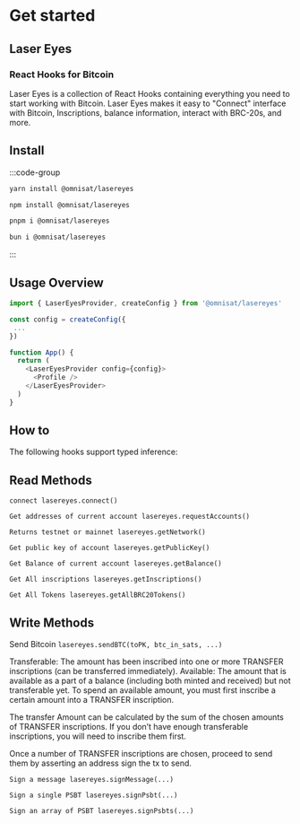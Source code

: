 # Get started

## Laser Eyes

### React Hooks for Bitcoin

Laser Eyes is a collection of React Hooks containing everything you need to start working with Bitcoin. Laser Eyes makes it easy to "Connect" interface with Bitcoin, Inscriptions, balance information, interact with BRC-20s, and more.

## Install

:::code-group

```bash [yarn]
yarn install @omnisat/lasereyes
```

```bash [npm]
npm install @omnisat/lasereyes
```

```bash [pnpm]
pnpm i @omnisat/lasereyes
```

```bash [bun]
bun i @omnisat/lasereyes
```

:::

## Usage Overview

```typescript
import { LaserEyesProvider, createConfig } from '@omnisat/lasereyes'

const config = createConfig({
 ...
})

function App() {
  return (
    <LaserEyesProvider config={config}>
      <Profile />
    </LaserEyesProvider>
  )
}
```

## How to

The following hooks support typed inference:

## Read Methods

`connect lasereyes.connect()`

`Get addresses of current account lasereyes.requestAccounts()`

`Returns testnet or mainnet lasereyes.getNetwork()`

`Get public key of account lasereyes.getPublicKey()`

`Get Balance of current account lasereyes.getBalance()`

`Get All inscriptions lasereyes.getInscriptions()`

`Get All Tokens lasereyes.getAllBRC20Tokens()`

## Write Methods

Send Bitcoin `lasereyes.sendBTC(toPK, btc_in_sats, ...)`

Transferable: The amount has been inscribed into one or more TRANSFER inscriptions (can be transferred immediately). Available: The amount that is available as a part of a balance (including both minted and received) but not transferable yet. To spend an available amount, you must first inscribe a certain amount into a TRANSFER inscription.

The transfer Amount can be calculated by the sum of the chosen amounts of TRANSFER inscriptions. If you don’t have enough transferable inscriptions, you will need to inscribe them first.

Once a number of TRANSFER inscriptions are chosen, proceed to send them by asserting an address sign the tx to send.

`Sign a message lasereyes.signMessage(...)`

`Sign a single PSBT lasereyes.signPsbt(...)`

`Sign an array of PSBT lasereyes.signPsbts(...)`
